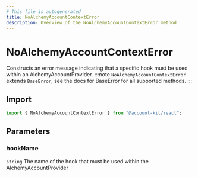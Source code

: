 ```yaml
---
# This file is autogenerated
title: NoAlchemyAccountContextError
description: Overview of the NoAlchemyAccountContextError method
---
```


# NoAlchemyAccountContextError

Constructs an error message indicating that a specific hook must be used within an AlchemyAccountProvider.
:::note
`NoAlchemyAccountContextError` extends `BaseError`, see the docs for BaseError for all supported methods.
:::

## Import

```ts
import { NoAlchemyAccountContextError } from "@account-kit/react";
```

## Parameters

### hookName

`string`
The name of the hook that must be used within the AlchemyAccountProvider
